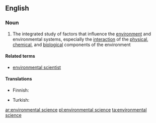 ==English==

===Noun===
{{wikipedia}}
{{en-noun|~}}

# The integrated study of factors that influence the [[environment]] and environmental systems, especially the [[interaction]] of the [[physical]], [[chemical]], and [[biological]] components of the environment

====Related terms====
* [[environmental scientist]]

====Translations====
{{trans-top|integrated study of environment}}
* Finnish: {{t|fi|ympäristötiede}}
{{trans-mid}}
* Turkish: {{t+|tr|çevre bilimi}}
{{trans-bottom}}

[[ar:environmental science]]
[[pl:environmental science]]
[[ta:environmental science]]
